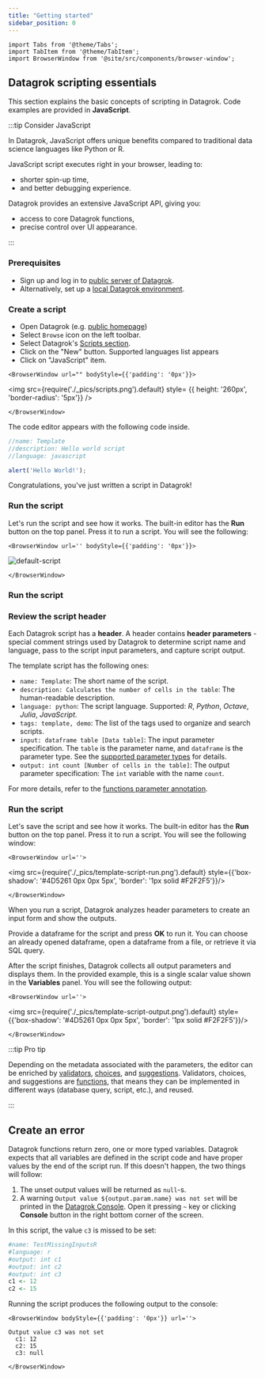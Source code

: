 ```yaml
---
title: "Getting started"
sidebar_position: 0
---
```


```mdx-code-block
import Tabs from '@theme/Tabs';
import TabItem from '@theme/TabItem';
import BrowserWindow from '@site/src/components/browser-window';
```

## Datagrok scripting essentials

This section explains the basic concepts of scripting in Datagrok.
Code examples are provided in **JavaScript**.

:::tip Consider JavaScript

In Datagrok, JavaScript offers unique benefits compared to traditional
data science languages like Python or R.

JavaScript script executes right in your browser, leading to:

* shorter spin-up time,
* and better debugging experience.

Datagrok provides an extensive JavaScript API, giving you:

* access to core Datagrok functions,
* precise control over UI appearance.

:::

### Prerequisites

* Sign up and log in to [public server of Datagrok](https://public.datagrok.ai/).
* Alternatively, set up a [local Datagrok environment](../deploy/docker-compose/docker-compose.mdx).

### Create a script

<div style = {{ display: 'flex' }}>

<div style = {{ width: '50%' }}>

* Open Datagrok (e.g. [public homepage](https://public.datagrok.ai/))
* Select `Browse` icon on the left toolbar.
* Select Datagrok's [Scripts section](https://public.datagrok.ai/scripts).
* Click on the "New" button. Supported languages list appears
* Click on "JavaScript" item.

</div>

<div style = {{ width: '50%', display: 'flex', gap: '20px', 'justify-content': 'end' }}>

```mdx-code-block
<BrowserWindow url="" bodyStyle={{'padding': '0px'}}>
```

<img
  src={require('./_pics/scripts.png').default}
  style= {{ height: '260px', 'border-radius': '5px'}}
/>

```mdx-code-block
</BrowserWindow>
```

</div>

</div>

The code editor appears with the following code inside.

```javascript title="Default javascript script"
//name: Template
//description: Hello world script
//language: javascript

alert('Hello World!');
```

Congratulations, you've just written a script in Datagrok!

### Run the script

Let's run the script and see how it works.
The built-in editor has the **Run** <i class="fas fa-play"></i> button on the top panel.
Press it to run a script. You will see the following:

```mdx-code-block
<BrowserWindow url='' bodyStyle={{'padding': '0px'}}>
```

![default-script](./_pics/default-script.gif)

```mdx-code-block
</BrowserWindow>
```

### Run the script

### Review the script header

Each Datagrok script has a **header**. A header contains **header parameters** \-
special comment strings used by Datagrok to determine script name and language,
pass to the script input parameters, and capture script output.  

The template script has the following ones:

* `name: Template`: The short name of the script.
* `description: Calculates the number of cells in the table`: The human-readable description.
* `language: python`: The script language. Supported: *R*, *Python*, *Octave*, *Julia*, *JavaScript*.
* `tags: template, demo`: The list of the tags used to organize and search scripts.
* `input: dataframe table [Data table]`: The input parameter specification.
   The `table` is the parameter name, and `dataframe` is the parameter type.
   See the [supported parameter types](/help/datagrok/concepts/functions/func-params-annotation#inputs-and-outputs) for details.
* `output: int count [Number of cells in the table]`: The output parameter specification:
   The `int` variable with the name `count`.

For more details, refer to the [functions parameter annotation](/help/datagrok/concepts/functions/func-params-annotation).

### Run the script

Let's save the script and see how it works.
The built-in editor has the **Run** <i class="fas fa-play"></i> button on the top panel.
Press it to run a script. You will see the following window:

```mdx-code-block
<BrowserWindow url=''>
```

<div style={{'text-align': 'center'}}>

<img src={require('./_pics/template-script-run.png').default} style={{'box-shadow': '#4D5261 0px 0px 5px', 'border': '1px solid #F2F2F5'}}/>

</div>

```mdx-code-block
</BrowserWindow>
```

When you run a script,
Datagrok analyzes header parameters
to create an input form and show the outputs.

Provide a dataframe for the script and press **OK** to run it.
You can choose an already opened dataframe,
open a dataframe from a file, or retrieve it via SQL query.

After the script finishes, Datagrok collects all output parameters and displays them.
In the provided example, this is a single scalar value shown in the **Variables** panel.
You will see the following output:

```mdx-code-block
<BrowserWindow url=''>
```

<div style={{'text-align': 'center'}}>

<img src={require('./_pics/template-script-output.png').default} style={{'box-shadow': '#4D5261 0px 0px 5px', 'border': '1px solid #F2F2F5'}}/>

</div>

```mdx-code-block
</BrowserWindow>
```

:::tip Pro tip

Depending on the metadata associated with the parameters, the editor can be
enriched by [validators](./scripting-advanced#parameter-validators), [choices](scripting-advanced#parameter-choices),
and [suggestions](scripting-advanced#parameter-suggestions). Validators, choices, and suggestions are
[functions](/help/datagrok/concepts/functions/functions.md), that means they can be implemented in different ways
(database query, script, etc.), and reused.

:::

## Create an error

Datagrok functions return zero, one or more typed variables.
Datagrok expects that all variables are defined in the script code and have proper values by the end of the script run.
If this doesn't happen, the two things will follow:

1. The unset output values will be returned as `null`-s.
2. A warning `Output value ${output.param.name} was not set` will be printed in the
   [Datagrok Console](/help/datagrok/navigation/navigation.md#console).
   Open it pressing `~` key or clicking **Console** <i class="fas fa-terminal"></i> button
   in the right bottom corner of the screen.

In this script, the value `c3` is missed to be set:

```r title="R script with missing output value"
#name: TestMissingInputsR
#language: r
#output: int c1
#output: int c2
#output: int c3
c1 <- 12
c2 <- 15
```

Running the script produces the following output to the console:

```mdx-code-block
<BrowserWindow bodyStyle={{'padding': '0px'}} url=''>
```

```
Output value c3 was not set
  c1: 12
  c2: 15
  c3: null
```

```mdx-code-block
</BrowserWindow>
```

